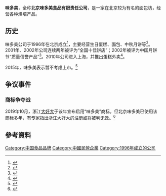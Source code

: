 {{Infobox Company
| company_name = 北京味多美食品有限责任公司
| company_name_en = Beijing Wedome Food Co., Ltd.
| company_type = [[有限公司|有限公司]]
| foundation = {{Start date and age|df=yes|1996|5|20}}<br />{{PRC}}[[北京市|北京市]][[西城区|西城区]]
| defunct = <!-- {{End date|YYYY|MM|DD}} -->
| location = {{CHN}}[[北京市|北京市]][[西城区|西城区]]
| locations = 未知
| area_served = {{CHNML}}主要位于北京市
| key_people = 陈新强
| products = 餐飲服務及食品銷售
| homepage = [http://www.wdmcake.cn/ www.wdmcake.cn]
}}

'''味多美'''，全称'''北京味多美食品有限责任公司'''，是一家在北京较为有名的面包坊，经营各种烘培产品。

==历史==
味多美公司于1996年在北京成立<ref>{{Cite book|title=管店手册 管人管钱管物|last=文远怀著|first=|publisher=北京：中国时代经济出版社|year=2012.09|isbn=978-7-5119-0820-9|location=|pages=243}}</ref>，主要经营生日蛋糕、面包、中秋月饼等<ref>{{Cite book|title=为农副产品找销路 粮油|last=巴陵主编|first=|publisher=武汉：武汉大学出版社|year=2011.05|isbn=978-7-307-08116-1|location=|pages=25-26}}</ref>。2001年、2002年公司连续两年被评为“全国十佳饼店”；2002年被评为中国月饼节“质量信誉产品”<ref>{{Cite book|title=中国轻工业产供销信息大全 焙烤食品糖制品分卷|last=中国焙烤食品糖制品工业协会编著|first=|publisher=北京：中国轻工业出版社|year=2004.11|isbn=7-5019-4369-9|location=|pages=7-8}}</ref>。2010年公司进入上海，并推出蛋糕外卖<ref>{{Cite web|title=偏愛“小份菜”上海拿全國第一，記者試點外賣、堂吃套餐發現各種“減量降價”|url=http://sh.people.com.cn/BIG5/n2/2020/0819/c176737-34236311.html|accessdate=2021-01-04|work=[[人民日报|人民日报]]|archive-date=2021-08-12|archive-url=https://web.archive.org/web/20210812124528/http://sh.people.com.cn/BIG5/n2/2020/0819/c176737-34236311.html|dead-url=no}}</ref>。

2015年，味多美表示暂不考虑上市。<ref>{{cite web|url=http://world.people.com.cn/n1/2015/1214/c157278-27923038.html|title=味多美暂不考虑上市--国际--人民网|access-date=2021-01-03|archive-date=2021-08-12|archive-url=https://web.archive.org/web/20210812124544/https://logapi.people.cn/api/v3/track?_pk=people&_uk=people_world&_v=v3.0.3&project=&app_version=V1.0.0&eid=common_event&url=http%3A%2F%2Fworld.people.com.cn%2Fn1%2F2015%2F1214%2Fc157278-27923038.html&page_name=%E5%91%B3%E5%A4%9A%E7%BE%8E%E6%9A%82%E4%B8%8D%E8%80%83%E8%99%91%E4%B8%8A%E5%B8%82--%E5%9B%BD%E9%99%85--%E4%BA%BA%E6%B0%91%E7%BD%91&content_id=27923038&original_id=&user_id=sysuserid&page_category=2&_t=1628772339751|dead-url=no}}</ref>

==争议事件==
===商标争夺战===
2019年10月，浙江[[大好大|大好大]]于该年宣布启用“味多美”商标。但北京味多美已使用该商标多年，有专家指出浙江大好大的注册或将被判无效。<ref>{{cite web|url=http://epaper.bbtnews.com.cn/site1/bjsb/html/2019-10/30/content_438299.htm?div=-1|title=味多美陷商标争夺战|publisher=[[北京商报|北京商报]]|access-date=2021-01-03|archive-date=2021-08-12|archive-url=https://web.archive.org/web/20210812124415/http://epaper.bbtnews.com.cn/site1/bjsb/html/2019-10/30/content_438299.htm?div=-1|dead-url=no}}</ref>

== 參考資料 ==
{{Reflist}}
[[Category:中国食品品牌|Category:中国食品品牌]]
[[Category:中國民營企業|Category:中國民營企業]]
[[Category:1996年成立的公司|Category:1996年成立的公司]]